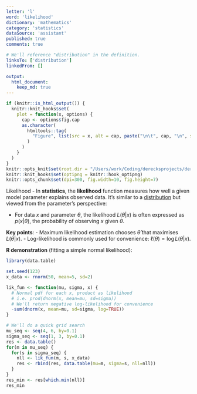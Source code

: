 ```yaml
---
letter: 'l'
word: 'likelihood'
dictionary: 'mathematics'
category: 'statistics'
dataSource: 'assistant'
published: true
comments: true

# We'll reference "distribution" in the definition.
linksTo: ['distribution']
linkedFrom: []

output:
  html_document:
    keep_md: true
---
```


```r
if (knitr::is_html_output()) {
  knitr::knit_hooks$set(
    plot = function(x, options) {
      cap <- options$fig.cap
      as.character(
        htmltools::tag(
          "Figure", list(src = x, alt = cap, paste("\n\t", cap, "\n", sep=""))
        )
      )
    }
  )
}
knitr::opts_knit$set(root.dir = "/Users/work/Coding/derecksprojects/derecksnotes.com-playground/derecksnotes.com/client/src/app/dictionaries/mathematics/definitions")
knitr::knit_hooks$set(optipng = knitr::hook_optipng)
knitr::opts_chunk$set(dpi=300, fig.width=10, fig.height=7)
```

<a id="likelihood">Likelihood</a> - In **statistics**, the **likelihood** function measures how well a given model parameter explains observed data. It’s similar to a [distribution](#distribution) but viewed from the parameter’s perspective:

- For data $x$ and parameter $\theta$, the likelihood $L(\theta | x)$ is often expressed as $p(x | \theta)$, the probability of observing $x$ given $\theta$.

**Key points**:
- Maximum likelihood estimation chooses $\hat\theta$ that maximises $L(\theta | x)$.
- Log-likelihood is commonly used for convenience: $\ell(\theta) = \log L(\theta|x)$.

**R demonstration** (fitting a simple normal likelihood):

```r
library(data.table)

set.seed(123)
x_data <- rnorm(50, mean=5, sd=2)

lik_fun <- function(mu, sigma, x) {
  # Normal pdf for each x, product as likelihood
  # i.e. prod(dnorm(x, mean=mu, sd=sigma))
  # We'll return negative log-likelihood for convenience
  -sum(dnorm(x, mean=mu, sd=sigma, log=TRUE))
}

# We'll do a quick grid search
mu_seq <- seq(4, 6, by=0.1)
sigma_seq <- seq(1, 3, by=0.1)
res <- data.table()
for(m in mu_seq) {
  for(s in sigma_seq) {
    nll <- lik_fun(m, s, x_data)
    res <- rbind(res, data.table(mu=m, sigma=s, nll=nll))
  }
}
res_min <- res[which.min(nll)]
res_min
```
